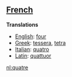 ==[[French]]==

'''Translations'''

*[[English]]: [[four]]
*[[Greek]]: [[tessera]], [[tetra]]
*[[Italian]]: [[quatro]]
*[[Latin]]: [[quattuor]]

[[nl:quatre]]